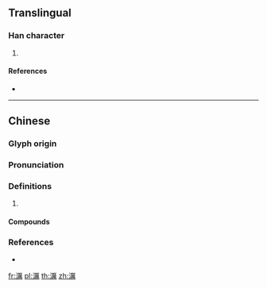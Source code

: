 {{character info/new}}
==Translingual==

===Han character===
{{Han char|rn=85|rad=水|as=15|sn=18|four=31127|canj=EMTB}}

# {{defn|Han|sort=水15}}

====References====
* {{Han ref|kx=0658.120|dkj=18569|dj=1068.130|hdz=31767.030|uh=6FFF|ud=28671|bh=EFF2|bd=61426}}

----

==Chinese==
{{zh-forms}}

===Glyph origin===
{{Han etym}}

===Pronunciation===
{{zh-pron
|m=lì
|c=lai6
|mc=y
|oc=y
|cat=
}}

===Definitions===
{{zh-hanzi}}

# {{rfdef|zh}}

====Compounds====
{{zh-der|槌骨濿髓}}

===References===
* {{R:twedu|B02329}}

[[fr:濿]]
[[pl:濿]]
[[th:濿]]
[[zh:濿]]